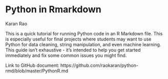 # Python in Rmarkdown

Karan Rao

This is a quick tutorial for running Python code in an R Markdown file. This is especially useful for final projects where students may want to use Python for data cleaning, string manipulation, and even machine learning. This guide isn't exhaustive - it's intended to help you get started immediately and fix some common issues you might find.

Link to GitHub document: https://github.com/raokaran/python-rmd/blob/master/PythonR.md

